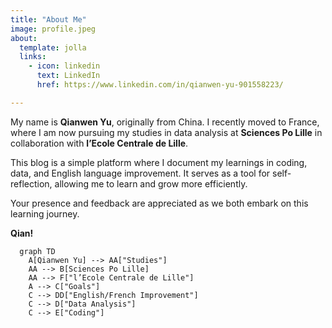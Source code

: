 ```yaml
---
title: "About Me"
image: profile.jpeg
about:
  template: jolla
  links:
    - icon: linkedin
      text: LinkedIn
      href: https://www.linkedin.com/in/qianwen-yu-901558223/

---
```

My name is **Qianwen Yu**, originally from China. I recently moved to France, where I am now pursuing my studies in data analysis at **Sciences Po Lille** in collaboration with **l’Ecole Centrale de Lille**.

This blog is a simple platform where I document my learnings in coding, data, and English language improvement. It serves as a tool for self-reflection, allowing me to learn and grow more efficiently. 

Your presence and feedback are appreciated as we both embark on this learning journey.

<red>**Qian!**</red>

```mermaid
  graph TD
    A[Qianwen Yu] --> AA["Studies"]
    AA --> B[Sciences Po Lille]
    AA --> F["l’Ecole Centrale de Lille"]
    A --> C["Goals"]
    C --> DD["English/French Improvement"]
    C --> D["Data Analysis"]
    C --> E["Coding"]
```

